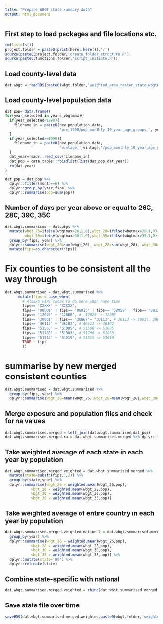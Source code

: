 ```yaml
---
title: "Prepare WBGT state summary data"
output: html_document
---
```

## First step to load packages and file locations etc.
```r
rm(list=ls())
project.folder = paste0(print(here::here()),'/')
source(paste0(project.folder,'create_folder_structure.R'))
source(paste0(functions.folder,'script_initiate.R'))
```

## Load county-level data
```r
dat.wbgt = readRDS(paste0(wbgt.folder,'weighted_area_raster_state_wbgtmax_daily_',start_year_wbgt,'_',end_year_wbgt,'.rds'))
```

## Load county-level population data
```r
dat_pop= data.frame()
for(year_selected in years_wbgtmax){
  if(year_selected<1990){
    filename_in = paste0(new_population_data,
                         'pre_1990/pop_monthly_10_year_age_groups_', year_selected,'.csv')  
  }
  if(year_selected>=1990){
    filename_in = paste0(new_population_data,
                         'vintage_',vintage,'/pop_monthly_10_year_age_groups_', year_selected,'.csv')
  }
  dat_year=readr::read_csv(filename_in)
  dat_pop = data.table::rbindlist(list(dat_pop,dat_year))
  rm(dat_year)
}

dat_pop = dat_pop %>%
  dplyr::filter(month==6) %>%
  dplyr::group_by(year,fips) %>%
  dplyr::summarise(pop=sum(pop))
```

## Number of days per year above or equal to 26C, 28C, 39C, 35C
```r
dat.wbgt.summarised = dat.wbgt %>%
  mutate(wbgt_26=ifelse(wbgtmax>26,1,0),wbgt_28=ifelse(wbgtmax>28,1,0),
         wbgt_30=ifelse(wbgtmax>30,1,0),wbgt_35=ifelse(wbgtmax>35,1,0)) %>%
  group_by(fips, year) %>%
  dplyr::summarise(wbgt_26=sum(wbgt_26), wbgt_28=sum(wbgt_28), wbgt_30=sum(wbgt_30), wbgt_35=sum(wbgt_35)) %>%
  mutate(fips=as.character(fips))
```

# Fix counties to be consistent all the way through
```r
dat.wbgt.summarised = dat.wbgt.summarised %>%
      mutate(fips = case_when(
        # Alaska FIPS codes to do here when have time
        fips== 'XXXXX' ~ 'XXXXX',
        fips== '08001' | fips== '08013' | fips== '08059' | fips== '08123' ~ '08014', # 08001, 08013, 08059, 08123 -> 08014
        fips== '12025' ~ '12086', #  12025 -> 12086
        fips== '30031' | fips== '30067'~ '30113', # 30113 -> 30031, 30067
        fips== '46113' ~ '46102', # 46113 -> 46102
        fips== '51560' ~ '51005', # 51560 -> 51005
        fips== '51780' ~ '51083', # 51780 -> 51083
        fips== '51515' ~ '51019', # 51515 -> 51019
        TRUE ~ fips
        ))
```

# summarise by new merged consistent counties
```r
dat.wbgt.summarised = dat.wbgt.summarised %>%
  group_by(fips, year) %>%
  dplyr::summarise(wbgt_26=mean(wbgt_26),wbgt_28=mean(wbgt_28),wbgt_30=mean(wbgt_30),wbgt_35=mean(wbgt_35))
```

## Merge exposure and population files and check for na values
```r
dat.wbgt.summarised.merged = left_join(dat.wbgt.summarised,dat_pop)
dat.wbgt.summarised.merged.na = dat.wbgt.summarised.merged %>% dplyr::filter(is.na(pop)==TRUE)
```

## Take weighted average of each state in each year by population
```r
dat.wbgt.summarised.merged.weighted = dat.wbgt.summarised.merged %>%
  mutate(state=substr(fips,1,2)) %>%
  group_by(state,year) %>%
  dplyr::summarise(wbgt_26 = weighted.mean(wbgt_26,pop),
            wbgt_28 = weighted.mean(wbgt_28,pop),
            wbgt_30 = weighted.mean(wbgt_30,pop),
            wbgt_35 = weighted.mean(wbgt_35,pop))
```

## Take weighted average of entire country in each year by population
```r
dat.wbgt.summarised.merged.weighted.national = dat.wbgt.summarised.merged %>%
  group_by(year) %>%
  dplyr::summarise(wbgt_26 = weighted.mean(wbgt_26,pop),
            wbgt_28 = weighted.mean(wbgt_28,pop),
            wbgt_30 = weighted.mean(wbgt_30,pop),
            wbgt_35 = weighted.mean(wbgt_35,pop)) %>%
  dplyr::mutate(state='99') %>%
  dplyr::relocate(state)
```

## Combine state-specific with national
```r
dat.wbgt.summarised.merged.weighted = rbind(dat.wbgt.summarised.merged.weighted.national,dat.wbgt.summarised.merged.weighted)
```

## Save state file over time
```r
saveRDS(dat.wbgt.summarised.merged.weighted,paste0(wbgt.folder,'weighted_area_raster_state_wbgtmax_daily_',start_year_wbgt,'_',end_year_wbgt,'_over_time.rds'))
```

